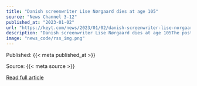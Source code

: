```yaml
---
title: "Danish screenwriter Lise Nørgaard dies at age 105"
source: "News Channel 3-12"
published_at: "2023-01-02"
url: "https://keyt.com/news/2023/01/02/danish-screenwriter-lise-norgaard-dies-at-age-105/"
description: "Danish screenwriter Lise Nørgaard dies at age 105The post Danish screenwriter Lise Nørgaard dies at age 105 appeared first on News Channel 3-12."
image: "news_code/rss_img.png"
---
```



  Published: {{< meta published_at >}}
  

  Source: {{< meta source >}}
  

  [Read full article]({{< meta url >}})
  

